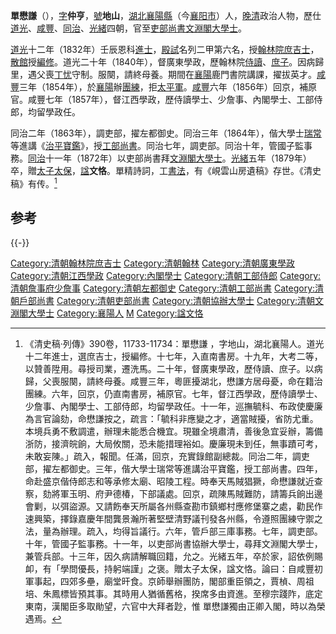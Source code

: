 '''單懋謙'''（{{bd|1802年||1879年|catIdx=D}}），[[表字|字]]'''仲亨'''，[[號|號]]'''地山'''，[[湖北|湖北]][[襄陽縣|襄陽縣]]（今[[襄阳市|襄阳市]]）人，[[晚清|晚清]]政治人物，歷仕[[道光|道光]]、[[咸豐|咸豐]]、[[同治|同治]]、[[光緒|光緒]]四朝，官至[[吏部尚書|吏部尚書]][[文淵閣大學士|文淵閣大學士]]。

[[道光|道光]]十二年（1832年）壬辰恩科[[進士|進士]]，[[殿試|殿試]]名列二甲第六名，授[[翰林院庶吉士|翰林院庶吉士]]，[[散館|散館]]授[[編修|編修]]。道光二十年（1840年），督廣東學政，歷翰林院[[侍讀|侍讀]]、[[庶子|庶子]]。因病歸里，遇父喪[[丁忧|丁忧]]守制。服闋，請終母養。期間在[[襄陽|襄陽]]鹿門書院講課，擢拔英才。[[咸豐|咸豐]]三年（1854年），於[[襄陽|襄陽]]辦[[團練|團練]]，拒[[太平軍|太平軍]]。[[咸豐|咸豐]]六年（1856年）回京，補原官。咸豐七年（1857年），督江西學政，歷侍讀學士、少詹事、內閣學士、工部侍郎，均留學政任。

同治二年（1863年），調吏部，擢左都御史。同治三年（1864年），偕大學士[[瑞常|瑞常]]等進講《[[治平寶鑑|治平寶鑑]]》，授[[工部尚書|工部尚書]]。同治七年，調吏部。同治十年，管國子監事務。[[同治|同治]]十一年（1872年）以吏部尚書拜[[文淵閣大學士|文淵閣大學士]]。[[光緒|光緒]]五年（1879年）卒，贈[[太子太保|太子太保]]，[[諡|諡]]'''文恪'''。單精詩詞，工[[書法|書法]]，有《峴雲山房遺稿》存世。《清史稿》有传。<ref>《清史稿·列傳》390卷，11733-11734：單懋謙 ，字地山，湖北襄陽人。道光十二年進士，選庶吉士，授編修。十七年，入直南書房。十九年，大考二等，以贊善陞用。尋授司業，遷洗馬。二十年，督廣東學政，歷侍讀、庶子。以病歸，父喪服闋，請終母養。咸豐三年，粵匪擾湖北，懋謙方居母憂，命在籍治團練。六年，回京，仍直南書房，補原官。七年，督江西學政，歷侍讀學士、少詹事、內閣學士、工部侍郎，均留學政任。十一年，巡撫毓科、布政使慶廉為言官論劾，命懋謙按之，疏言：「毓科非應變之才，適當賊擾，省防尤重。本境兵勇不敷調遣，辦理未能悉合機宜。現雖全境肅清，善後急宜妥辦，籌備浙防，接濟皖餉，大局攸關，恐未能措理裕如。慶廉現未到任，無事蹟可考，未敢妄陳。」疏入，報聞。任滿，回京，充實錄館副總裁。同治二年，調吏部，擢左都御史。三年，偕大學士瑞常等進講治平寶鑑，授工部尚書。四年，命赴盛京偕侍郎志和等承修太廟、昭陵工程。時奉天馬賊猖獗，命懋謙就近查察，劾將軍玉明、府尹德椿，下部議處。回京，疏陳馬賊難防，請籌兵餉出邊會剿，以弭盜源。又請飭奉天所屬各州縣查勘市鎮鄉村應修堡寨之處，勸民作速興築，擇錄嘉慶年間龔景瀚所著堅壁清野議刊發各州縣，令遵照團練守禦之法，量為辦理。疏入，均得旨議行。六年，管戶部三庫事務。七年，調吏部。十年，管國子監事務。十一年，以吏部尚書協辦大學士，尋拜文淵閣大學士，兼管兵部。十三年，因久病請解職回籍，允之。光緒五年，卒於家，詔依例賜卹，有「學問優長，持躬端謹」之褒。贈太子太保，諡文恪。論曰：自咸豐初軍事起，四郊多壘，廟堂旰食。京師舉辦團防，閣部重臣領之，賈楨、周祖培、朱鳳標皆預其事。其時用人猶循舊格，揆席多由資進。至穆宗踐阼，底定東南，漢閣臣多取勛望，六官中大拜者尟，惟 單懋謙獨由正卿入閣，時以為榮遇焉。</ref>

==参考==
{{reflist}}

{{-}}
{{start box}}
{{s-off}}
{{succession box|[[朱鳳標|朱鳳標]]|[[毛昶熙|毛昶熙]]|[[清朝吏部尚书列表#吏部汉尚书|吏部漢尚書]]|<small>同治七年三月丙子－同治十一年八月庚申<br>（1868年4月20日－1872年9月10日）</small>}}
{{end box}}

{{道光十二年壬辰恩科殿試金榜}}
{{DEFAULTSORT:Shan單}}
[[Category:清朝翰林院庶吉士|Category:清朝翰林院庶吉士]]
[[Category:清朝翰林|Category:清朝翰林]]
[[Category:清朝廣東學政|Category:清朝廣東學政]]
[[Category:清朝江西學政|Category:清朝江西學政]]
[[Category:內閣學士|Category:內閣學士]]
[[Category:清朝工部侍郎|Category:清朝工部侍郎]]
[[Category:清朝詹事府少詹事|Category:清朝詹事府少詹事]]
[[Category:清朝左都御史|Category:清朝左都御史]]
[[Category:清朝工部尚書|Category:清朝工部尚書]]
[[Category:清朝戶部尚書|Category:清朝戶部尚書]]
[[Category:清朝吏部尚書|Category:清朝吏部尚書]]
[[Category:清朝協辦大學士|Category:清朝協辦大學士]]
[[Category:清朝文淵閣大學士|Category:清朝文淵閣大學士]]
[[Category:襄陽人|Category:襄陽人]]
[[Category:單姓|M]]
[[Category:諡文恪|Category:諡文恪]]